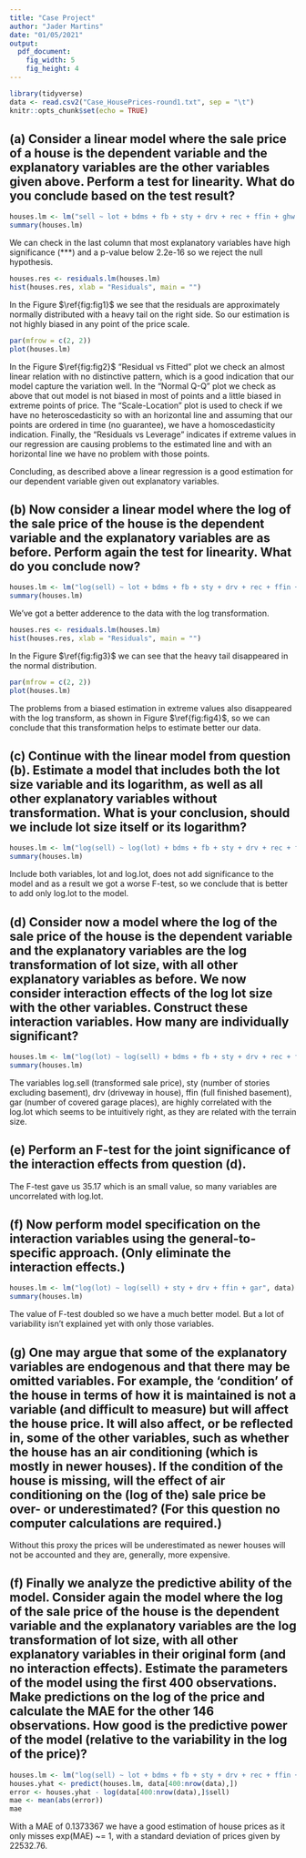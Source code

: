 ```yaml
---
title: "Case Project"
author: "Jader Martins"
date: "01/05/2021"
output:
  pdf_document:
    fig_width: 5
    fig_height: 4
---
```


```r
library(tidyverse)
data <- read.csv2("Case_HousePrices-round1.txt", sep = "\t")
knitr::opts_chunk$set(echo = TRUE)
```

## (a) Consider a linear model where the sale price of a house is the dependent variable and the explanatory variables are the other variables given above. Perform a test for linearity. What do you conclude based on the test result?

```r
houses.lm <- lm("sell ~ lot + bdms + fb + sty + drv + rec + ffin + ghw + ca + gar + reg", data)
summary(houses.lm)
```
We can check in the last column that most explanatory variables have high significance (***) and a p-value below 2.2e-16 so we reject the null hypothesis.

```r
houses.res <- residuals.lm(houses.lm)
hist(houses.res, xlab = "Residuals", main = "")
```

In the Figure $\ref{fig:fig1}$ we see that the residuals are approximately normally distributed with a heavy tail on the right side. So our estimation is not highly biased in any point of the price scale.

```r
par(mfrow = c(2, 2))
plot(houses.lm)
```

In the Figure $\ref{fig:fig2}$ "Residual vs Fitted" plot we check an almost linear relation with no distinctive pattern, which is a good indication that our model capture the variation well. In the "Normal Q-Q" plot we check as above that out model is not biased in most of points and a little biased in extreme points of price. The "Scale-Location" plot is used to check if we have no heteroscedasticity so with an horizontal line and assuming that our points are ordered in time (no guarantee), we have a homoscedasticity indication. Finally, the "Residuals vs Leverage" indicates if extreme values in our regression are causing problems to the estimated line and with an horizontal line we have no problem with those points.

Concluding, as described above a linear regression is a good estimation for our dependent variable given out explanatory variables.

## (b) Now consider a linear model where the log of the sale price of the house is the dependent variable and the explanatory variables are as before. Perform again the test for linearity. What do you conclude now?

```r
houses.lm <- lm("log(sell) ~ lot + bdms + fb + sty + drv + rec + ffin + ghw + ca + gar + reg", data)
summary(houses.lm)
```

We've got a better adderence to the data with the log transformation.

```r
houses.res <- residuals.lm(houses.lm)
hist(houses.res, xlab = "Residuals", main = "")
```

In the Figure $\ref{fig:fig3}$ we can see that the heavy tail disappeared in the normal distribution.

```r
par(mfrow = c(2, 2))
plot(houses.lm)
```

The problems from a biased estimation in extreme values also disappeared with the log transform, as shown in Figure $\ref{fig:fig4}$, so we can conclude that this transformation helps to estimate better our data.

## (c) Continue with the linear model from question (b). Estimate a model that includes both the lot size variable and its logarithm, as well as all other explanatory variables without transformation. What is your conclusion, should we include lot size itself or its logarithm?

```r
houses.lm <- lm("log(sell) ~ log(lot) + bdms + fb + sty + drv + rec + ffin + ghw + ca + gar + reg", data)
summary(houses.lm)
```

Include both variables, lot and log.lot, does not add significance to the model and as a result we got a worse F-test, so we conclude that is better to add only log.lot to the model.

## (d) Consider now a model where the log of the sale price of the house is the dependent variable and the explanatory variables are the log transformation of lot size, with all other explanatory variables as before. We now consider interaction effects of the log lot size with the other variables. Construct these interaction variables. How many are individually significant?

```r
houses.lm <- lm("log(lot) ~ log(sell) + bdms + fb + sty + drv + rec + ffin + ghw + ca + gar + reg", data)
summary(houses.lm)
```

The variables log.sell (transformed sale price), sty (number of stories excluding basement), drv (driveway in house), ffin (full finished basement), gar (number of covered garage places), are highly correlated with the log.lot which seems to be intuitively right, as they are related with the terrain size.

## (e) Perform an F-test for the joint significance of the interaction effects from question (d).
The F-test gave us 35.17 which is an small value, so many variables are uncorrelated with log.lot.

## (f) Now perform model specification on the interaction variables using the general-to-specific approach. (Only eliminate the interaction effects.)

```r
houses.lm <- lm("log(lot) ~ log(sell) + sty + drv + ffin + gar", data)
summary(houses.lm)
```

The value of F-test doubled so we have a much better model. But a lot of variability isn't explained yet with only those variables.

## (g) One may argue that some of the explanatory variables are endogenous and that there may be omitted variables. For example, the ‘condition’ of the house in terms of how it is maintained is not a variable (and difficult to measure) but will affect the house price. It will also affect, or be reflected in, some of the other variables, such as whether the house has an air conditioning (which is mostly in newer houses). If the condition of the house is missing, will the effect of air conditioning on the (log of the) sale price be over- or underestimated? (For this question no computer calculations are required.)

Without this proxy the prices will be underestimated as newer houses will not be accounted and they are, generally, more expensive.

## (f) Finally we analyze the predictive ability of the model. Consider again the model where the log of the sale price of the house is the dependent variable and the explanatory variables are the log transformation of lot size, with all other explanatory variables in their original form (and no interaction effects). Estimate the parameters of the model using the first 400 observations. Make predictions on the log of the price and calculate the MAE for the other 146 observations. How good is the predictive power of the model (relative to the variability in the log of the price)?

```r
houses.lm <- lm("log(sell) ~ lot + bdms + fb + sty + drv + rec + ffin + ghw + ca + gar + reg", data[1:400,])
houses.yhat <- predict(houses.lm, data[400:nrow(data),])
error <- houses.yhat - log(data[400:nrow(data),]$sell)
mae <- mean(abs(error))
mae
```

With a MAE of 0.1373367 we have a good estimation of house prices as it only misses exp(MAE) ~= 1, with a standard deviation of prices given by 22532.76.
